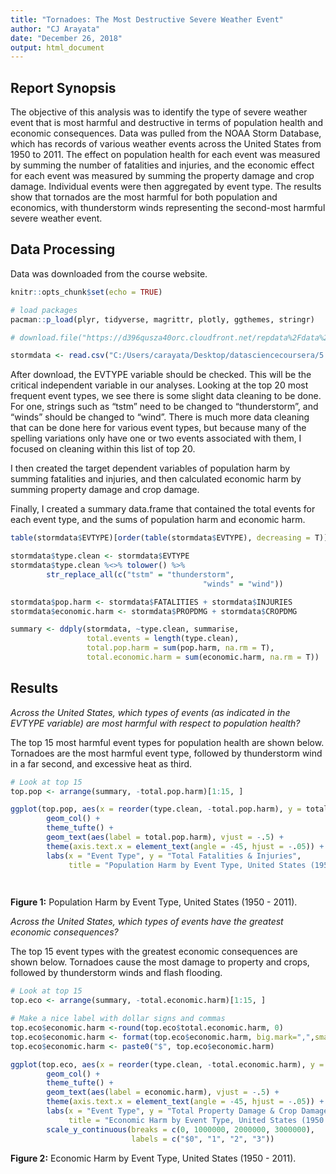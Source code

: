 ```yaml
---
title: "Tornadoes: The Most Destructive Severe Weather Event"
author: "CJ Arayata"
date: "December 26, 2018"
output: html_document
---
```


## Report Synopsis

The objective of this analysis was to identify the type of severe weather event that is most harmful and destructive in terms of population health and economic consequences. Data was pulled from the NOAA Storm Database, which has records of various weather events across the United States from 1950 to 2011. The effect on population health for each event was measured by summing the number of fatalities and injuries, and the economic effect for each event was measured by summing the property damage and crop damage. Individual events were then aggregated by event type. The results show that tornados are the most harmful for both population and economics, with thunderstorm winds representing the second-most harmful severe weather event.

## Data Processing

Data was downloaded from the course website.

```r
knitr::opts_chunk$set(echo = TRUE)

# load packages
pacman::p_load(plyr, tidyverse, magrittr, plotly, ggthemes, stringr)

# download.file("https://d396qusza40orc.cloudfront.net/repdata%2Fdata%2FStormData.csv.bz2", destfile = "C:/Users/carayata/Desktop/datasciencecoursera/5. Reproducible Research/CourseProject2/stormdata.csv.bz2")

stormdata <- read.csv("C:/Users/carayata/Desktop/datasciencecoursera/5. Reproducible Research/CourseProject2/stormdata.csv.bz2", na.strings = c("", " "), stringsAsFactors = F)

```

After download, the EVTYPE variable should be checked. This will be the critical independent variable in our analyses. Looking at the top 20 most frequent event types, we see there is some slight data cleaning to be done. For one, strings such as "tstm" need to be changed to "thunderstorm", and "winds" should be changed to "wind". There is much more data cleaning that can be done here for various event types, but because many of the spelling variations only have one or two events associated with them, I focused on cleaning within this list of top 20.

I then created the target dependent variables of population harm by summing fatalities and injuries, and then calculated economic harm by summing property damage and crop damage.

Finally, I created a summary data.frame that contained the total events for each event type, and the sums of population harm and economic harm.

```r
table(stormdata$EVTYPE)[order(table(stormdata$EVTYPE), decreasing = T)][1:20]

stormdata$type.clean <- stormdata$EVTYPE
stormdata$type.clean %<>% tolower() %>% 
        str_replace_all(c("tstm" = "thunderstorm",
                                           "winds" = "wind"))

stormdata$pop.harm <- stormdata$FATALITIES + stormdata$INJURIES
stormdata$economic.harm <- stormdata$PROPDMG + stormdata$CROPDMG

summary <- ddply(stormdata, ~type.clean, summarise,
                 total.events = length(type.clean),
                 total.pop.harm = sum(pop.harm, na.rm = T),
                 total.economic.harm = sum(economic.harm, na.rm = T))
```


## Results

*Across the United States, which types of events (as indicated in the \color{red}{\verb|EVTYPE|}EVTYPE variable) are most harmful with respect to population health?*

The top 15 most harmful event types for population health are shown below. Tornadoes are the most harmful event type, followed by thunderstorm wind in a far second, and excessive heat as third.


```r
# Look at top 15
top.pop <- arrange(summary, -total.pop.harm)[1:15, ]

ggplot(top.pop, aes(x = reorder(type.clean, -total.pop.harm), y = total.pop.harm)) +
        geom_col() +
        theme_tufte() +
        geom_text(aes(label = total.pop.harm), vjust = -.5) + 
        theme(axis.text.x = element_text(angle = -45, hjust = -.05)) +
        labs(x = "Event Type", y = "Total Fatalities & Injuries",
             title = "Population Harm by Event Type, United States (1950 - 2011)")

        
```

**Figure 1:** Population Harm by Event Type, United States (1950 - 2011).


*Across the United States, which types of events have the greatest economic consequences?*

The top 15 event types with the greatest economic consequences are shown below. Tornadoes cause the most damage to property and crops, followed by thunderstorm winds and flash flooding.

```r
# Look at top 15
top.eco <- arrange(summary, -total.economic.harm)[1:15, ]

# Make a nice label with dollar signs and commas
top.eco$economic.harm <-round(top.eco$total.economic.harm, 0)
top.eco$economic.harm <- format(top.eco$economic.harm, big.mark=",",small.mark=",", small.interval=3)
top.eco$economic.harm <- paste0("$", top.eco$economic.harm)

ggplot(top.eco, aes(x = reorder(type.clean, -total.economic.harm), y = total.economic.harm)) +
        geom_col() +
        theme_tufte() +
        geom_text(aes(label = economic.harm), vjust = -.5) + 
        theme(axis.text.x = element_text(angle = -45, hjust = -.05)) +
        labs(x = "Event Type", y = "Total Property Damage & Crop Damage (Millions of Dollars)",
             title = "Economic Harm by Event Type, United States (1950 - 2011)") +
        scale_y_continuous(breaks = c(0, 1000000, 2000000, 3000000),
                           labels = c("$0", "1", "2", "3"))

```

**Figure 2:** Economic Harm by Event Type, United States (1950 - 2011).